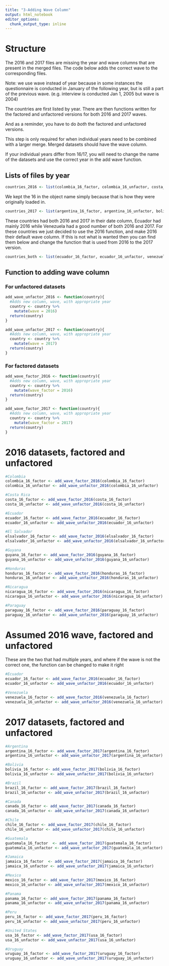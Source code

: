 ```yaml
---
title: "3-Adding Wave Column"
output: html_notebook
editor_options: 
  chunk_output_type: inline
---
```


# Structure
The 2016 and 2017 files are missing the year and wave columns that are present in the merged files. The code below adds the correct wave to the corresponding files.

Note: we use wave instead of year because in some instances the questionnaire is conducted in January of the following year, but is still a part of the previous wave. (e.g. interview is conducted Jan 1, 2005 but wave is 2004)

The countries are first listed by year. There are then functions written for the factored and unfactored versions for both 2016 and 2017 waves. 

And as a reminder, you have to do *both* the factored and unfactored versions.

This step is only required for when individual years need to be combined with a larger merge. Merged datasets should have the wave column.

If your individual years differ from 16/17, you will need to change the name of the datasets and use the correct year in the add wave function.

## Lists of files by year
```r
countries_2016 <- list(colombia_16_factor, colombia_16_unfactor, costa_16_factor, costa_16_unfactor, elsalvador_16_factor, elsalvador_16_unfactor, guyana_16_factor, guyana_16_unfactor, honduras_16_factor, honduras_16_unfactor, nicaragua_16_factor, nicaragua_16_unfactor, paraguay_16_factor, paraguay_16_unfactor)
```

We kept the 16 in the object name simply because that is how they were originally loaded in.
```r
countries_2017 <- list(argentina_16_factor, argentina_16_unfactor, bolivia_16_factor, bolivia_16_unfactor, brazil_16_factor, brazil_16_unfactor, canada_16_factor, canada_16_unfactor, chile_16_factor, chile_16_unfactor, guatemala_16_factor, guatemala_16_unfactor, jamaica_16_factor, jamaica_16_unfactor, mexico_16_factor, mexico_16_unfactor, peru_16_factor, peru_16_unfactor, usa_16_factor, usa_16_unfactor, uruguay_16_factor, uruguay_16_unfactor)
```

These countries had both 2016 and 2017 in their date column, Ecuador had mainly 2016 while Venezuela had a good number of both 2016 and 2017. For these countries we just decided to use the 2016 function, and make 2016 their default wave column. If this is not what is wanted then you can find them below and change the function that is used from 2016 to the 2017 version.
```r
countries_both <- list(ecuador_16_factor, ecuador_16_unfactor, venezuela_16_factor, venezuela_16_unfactor)
```

## Function to adding wave column
### For unfactored datasets
```r
add_wave_unfactor_2016 <- function(country){
  #Adds new column, wave, with appropriate year
  country <- country %>%
    mutate(wave = 2016)
  return(country)
}
```

```r
add_wave_unfactor_2017 <- function(country){
  #Adds new column, wave, with appropriate year
  country <- country %>%
    mutate(wave = 2017)
  return(country)
}
```

### For factored datasets
```r
add_wave_factor_2016 <- function(country){
  #Adds new column, wave, with appropriate year
  country <- country %>%
    mutate(wave_factor = 2016)
  return(country)
}
```

```r
add_wave_factor_2017 <- function(country){
  #Adds new column, wave, with appropriate year
  country <- country %>%
    mutate(wave_factor = 2017)
  return(country)
}
```

# 2016 datasets, factored and unfactored
```r
#Colombia
colombia_16_factor <- add_wave_factor_2016(colombia_16_factor)
colombia_16_unfactor <- add_wave_unfactor_2016(colombia_16_unfactor)

#Costa Rica
costa_16_factor <- add_wave_factor_2016(costa_16_factor)
costa_16_unfactor <- add_wave_unfactor_2016(costa_16_unfactor)

#Ecuador
ecuador_16_factor <- add_wave_factor_2016(ecuador_16_factor)
ecuador_16_unfactor <- add_wave_unfactor_2016(ecuador_16_unfactor)

#El Salvador
elsalvador_16_factor <- add_wave_factor_2016(elsalvador_16_factor)
elsalvador_16_unfactor <- add_wave_unfactor_2016(elsalvador_16_unfactor)

#Guyana
guyana_16_factor <- add_wave_factor_2016(guyana_16_factor)
guyana_16_unfactor <- add_wave_unfactor_2016(guyana_16_unfactor)

#Honduras
honduras_16_factor <- add_wave_factor_2016(honduras_16_factor)
honduras_16_unfactor <- add_wave_unfactor_2016(honduras_16_unfactor)

#Nicaragua
nicaragua_16_factor <- add_wave_factor_2016(nicaragua_16_factor)
nicaragua_16_unfactor <- add_wave_unfactor_2016(nicaragua_16_unfactor)

#Paraguay
paraguay_16_factor <- add_wave_factor_2016(paraguay_16_factor)
paraguay_16_unfactor <- add_wave_unfactor_2016(paraguay_16_unfactor)
```

# Assumed 2016 wave, factored and unfactored
These are the two that had multiple years, and where if the wave is not the correct one, the function can be changed to make it right
```r
#Ecuador
ecuador_16_factor <- add_wave_factor_2016(ecuador_16_factor) 
ecuador_16_unfactor <- add_wave_unfactor_2016(ecuador_16_unfactor)

#Venezuela
venezuela_16_factor <- add_wave_factor_2016(venezuela_16_factor) 
venezuela_16_unfactor <- add_wave_unfactor_2016(venezuela_16_unfactor)
```

# 2017 datasets, factored and unfactored
```r
#Argentina
argentina_16_factor <- add_wave_factor_2017(argentina_16_factor)
argentina_16_unfactor <- add_wave_unfactor_2017(argentina_16_unfactor)

#Bolivia
bolivia_16_factor <- add_wave_factor_2017(bolivia_16_factor)
bolivia_16_unfactor <- add_wave_unfactor_2017(bolivia_16_unfactor)

#Brazil
brazil_16_factor <- add_wave_factor_2017(brazil_16_factor)
brazil_16_unfactor <- add_wave_unfactor_2017(brazil_16_unfactor)

#Canada
canada_16_factor <- add_wave_factor_2017(canada_16_factor)
canada_16_unfactor <- add_wave_unfactor_2017(canada_16_unfactor)

#Chile
chile_16_factor <- add_wave_factor_2017(chile_16_factor)
chile_16_unfactor <- add_wave_unfactor_2017(chile_16_unfactor)

#Guatemala
guatemala_16_factor  <- add_wave_factor_2017(guatemala_16_factor)
guatemala_16_unfactor <- add_wave_unfactor_2017(guatemala_16_unfactor) 

#Jamaica
jamaica_16_factor  <- add_wave_factor_2017(jamaica_16_factor) 
jamaica_16_unfactor <- add_wave_unfactor_2017(jamaica_16_unfactor)

#Mexico
mexico_16_factor <- add_wave_factor_2017(mexico_16_factor)
mexico_16_unfactor <- add_wave_unfactor_2017(mexico_16_unfactor)

#Panama
panama_16_factor <- add_wave_factor_2017(panama_16_factor)
panama_16_unfactor <- add_wave_unfactor_2017(panama_16_unfactor)

#Peru
peru_16_factor <- add_wave_factor_2017(peru_16_factor)
peru_16_unfactor <- add_wave_unfactor_2017(peru_16_unfactor)

#United States
usa_16_factor <- add_wave_factor_2017(usa_16_factor)
usa_16_unfactor <- add_wave_unfactor_2017(usa_16_unfactor)

#Uruguay
uruguay_16_factor <- add_wave_factor_2017(uruguay_16_factor) 
uruguay_16_unfactor <- add_wave_unfactor_2017(uruguay_16_unfactor)
```

